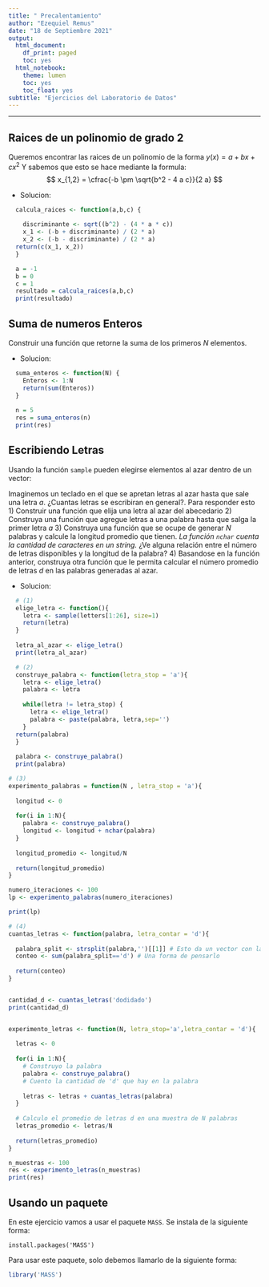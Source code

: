 ```yaml
---
title: " Precalentamiento"
author: "Ezequiel Remus"
date: "18 de Septiembre 2021"
output:
  html_document:
    df_print: paged
    toc: yes
  html_notebook:
    theme: lumen
    toc: yes
    toc_float: yes
subtitle: "Ejercicios del Laboratorio de Datos"
---
```

---

## Raices de un polinomio de grado 2

Queremos encontrar las raices de un polinomio de la forma $y(x) = a + b x + c x^2$
 Y sabemos que esto se hace mediante la formula:
 $$
  x_{1,2} = \cfrac{-b \pm \sqrt{b^2 - 4 a c}}{2 a}
 $$
 
 - Solucion: 
 
```r
  calcula_raices <- function(a,b,c) {
    
    discriminante <- sqrt((b^2) - (4 * a * c))
    x_1 <- (-b + discriminante) / (2 * a)
    x_2 <- (-b - discriminante) / (2 * a)
  return(c(x_1, x_2))
  }

  a = -1
  b = 0
  c = 1
  resultado = calcula_raices(a,b,c)
  print(resultado)
```

## Suma de numeros Enteros

Construir una función que retorne la suma de los primeros $N$ elementos.

 * Solucion: 
 
```r
  suma_enteros <- function(N) {
    Enteros <- 1:N
    return(sum(Enteros))
  }  
  
  n = 5
  res = suma_enteros(n)
  print(res)
```
 
## Escribiendo Letras

Usando la función `sample` pueden elegirse elementos al azar dentro de 
un vector:

Imaginemos un teclado en el que se apretan letras al azar hasta que sale una letra $a$. ¿Cuantas letras se escribiran en general?. Para responder esto 
 1) Construir una función que elija una letra al azar del abecedario
 2) Construya una función que agregue letras a una palabra hasta que salga la primer letra $a$
 3) Construya una función que se ocupe de generar _N_ palabras y calcule la longitud promedio que tienen. _La función `nchar` cuenta la cantidad de caracteres en un string._ ¿Ve alguna relación entre el número de letras disponibles y la longitud de la palabra?
 4) Basandose en la función anterior, construya otra función que le permita calcular el número promedio de letras _d_ en las palabras generadas al azar.

* Solucion:

```r
  # (1)
  elige_letra <- function(){
    letra <- sample(letters[1:26], size=1)
    return(letra)
  }
  
  letra_al_azar <- elige_letra()
  print(letra_al_azar)
```

```r
  # (2)
  construye_palabra <- function(letra_stop = 'a'){
    letra <- elige_letra()
    palabra <- letra
    
    while(letra != letra_stop) {
      letra <- elige_letra()
      palabra <- paste(palabra, letra,sep='')
    }
  return(palabra)
  }
  
  palabra <- construye_palabra()
  print(palabra)
```
```r
# (3)
experimento_palabras = function(N , letra_stop = 'a'){
  
  longitud <- 0
  
  for(i in 1:N){
    palabra <- construye_palabra() 
    longitud <- longitud + nchar(palabra)
  }
  
  longitud_promedio <- longitud/N
  
  return(longitud_promedio)
}

numero_iteraciones <- 100
lp <- experimento_palabras(numero_iteraciones)

print(lp)
```
```r
# (4)
cuantas_letras <- function(palabra, letra_contar = 'd'){
  
  palabra_split <- strsplit(palabra,'')[[1]] # Esto da un vector con las letras todas separadas
  conteo <- sum(palabra_split=='d') # Una forma de pensarlo
  
  return(conteo)
}


cantidad_d <- cuantas_letras('dodidado')
print(cantidad_d)


experimento_letras <- function(N, letra_stop='a',letra_contar = 'd'){
  
  letras <- 0
  
  for(i in 1:N){
    # Construyo la palabra
    palabra <- construye_palabra()
    # Cuento la cantidad de 'd' que hay en la palabra
    
    letras <- letras + cuantas_letras(palabra)
  }
  
  # Calculo el promedio de letras d en una muestra de N palabras
  letras_promedio <- letras/N
  
  return(letras_promedio)
}

n_muestras <- 100
res <- experimento_letras(n_muestras)
print(res)
```
## Usando un paquete

En este ejercicio vamos a usar el paquete `MASS`. Se instala de la siguiente forma:
```
install.packages('MASS')
```
Para usar este paquete, solo debemos llamarlo de la siguiente forma:
```r
library('MASS')

```


